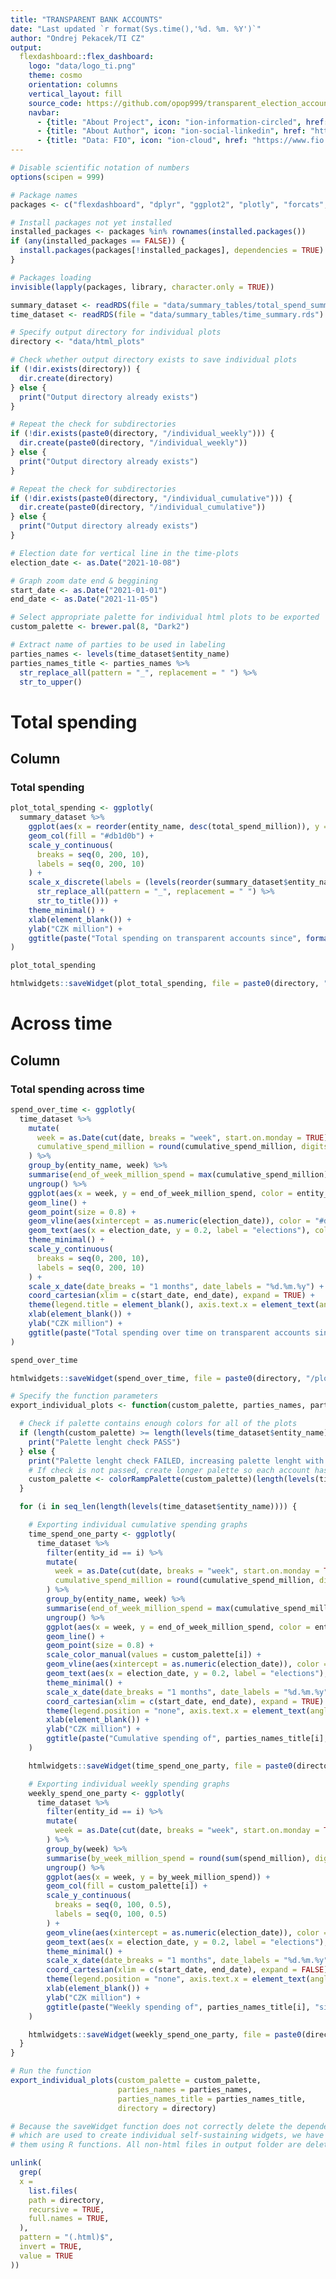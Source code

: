 ```yaml
---
title: "TRANSPARENT BANK ACCOUNTS"
date: "Last updated `r format(Sys.time(),'%d. %m. %Y')`"
author: "Ondrej Pekacek/TI CZ"
output: 
  flexdashboard::flex_dashboard:
    logo: "data/logo_ti.png"
    theme: cosmo
    orientation: columns
    vertical_layout: fill
    source_code: https://github.com/opop999/transparent_election_accounts
    navbar:
      - {title: "About Project", icon: "ion-information-circled", href: "https://www.transparentnivolby.cz/snemovna2021"}
      - {title: "About Author", icon: "ion-social-linkedin", href: "https://www.linkedin.com/in/ondrej-pekacek"}
      - {title: "Data: FIO", icon: "ion-cloud", href: "https://www.fio.cz/bankovni-sluzby/bankovni-ucty/transparentni-ucet/vypis-transparentnich-uctu"}
---
```


```r
# Disable scientific notation of numbers
options(scipen = 999)

# Package names
packages <- c("flexdashboard", "dplyr", "ggplot2", "plotly", "forcats", "htmlwidgets", "tidyr", "RColorBrewer", "stringr")

# Install packages not yet installed
installed_packages <- packages %in% rownames(installed.packages())
if (any(installed_packages == FALSE)) {
  install.packages(packages[!installed_packages], dependencies = TRUE)
}

# Packages loading
invisible(lapply(packages, library, character.only = TRUE))

summary_dataset <- readRDS(file = "data/summary_tables/total_spend_summary.rds")
time_dataset <- readRDS(file = "data/summary_tables/time_summary.rds")

# Specify output directory for individual plots
directory <- "data/html_plots"

# Check whether output directory exists to save individual plots
if (!dir.exists(directory)) {
  dir.create(directory)
} else {
  print("Output directory already exists")
}

# Repeat the check for subdirectories
if (!dir.exists(paste0(directory, "/individual_weekly"))) {
  dir.create(paste0(directory, "/individual_weekly"))
} else {
  print("Output directory already exists")
}

# Repeat the check for subdirectories
if (!dir.exists(paste0(directory, "/individual_cumulative"))) {
  dir.create(paste0(directory, "/individual_cumulative"))
} else {
  print("Output directory already exists")
}

# Election date for vertical line in the time-plots
election_date <- as.Date("2021-10-08")

# Graph zoom date end & beggining
start_date <- as.Date("2021-01-01")
end_date <- as.Date("2021-11-05")

# Select appropriate palette for individual html plots to be exported
custom_palette <- brewer.pal(8, "Dark2") 

# Extract name of parties to be used in labeling
parties_names <- levels(time_dataset$entity_name) 
parties_names_title <- parties_names %>% 
  str_replace_all(pattern = "_", replacement = " ") %>% 
  str_to_upper()

```

Total spending
=====================================


Column
-----------------------------------------------------------------------

### Total spending

```r
plot_total_spending <- ggplotly(
  summary_dataset %>%
    ggplot(aes(x = reorder(entity_name, desc(total_spend_million)), y = total_spend_million)) +
    geom_col(fill = "#db1d0b") +
    scale_y_continuous(
      breaks = seq(0, 200, 10),
      labels = seq(0, 200, 10)
    ) +
    scale_x_discrete(labels = (levels(reorder(summary_dataset$entity_name, desc(summary_dataset$total_spend_million))) %>%
      str_replace_all(pattern = "_", replacement = " ") %>%
      str_to_title())) +
    theme_minimal() +
    xlab(element_blank()) +
    ylab("CZK million") +
    ggtitle(paste("Total spending on transparent accounts since", format(start_date, "%d.%m.%Y")))
)

plot_total_spending

htmlwidgets::saveWidget(plot_total_spending, file = paste0(directory, "/plot_total_spending.html"))

```

Across time
=====================================


Column
-----------------------------------------------------------------------

### Total spending across time

```r
spend_over_time <- ggplotly(
  time_dataset %>%
    mutate(
      week = as.Date(cut(date, breaks = "week", start.on.monday = TRUE)) + 4,
      cumulative_spend_million = round(cumulative_spend_million, digits = 3)
    ) %>%
    group_by(entity_name, week) %>% 
    summarise(end_of_week_million_spend = max(cumulative_spend_million)) %>% 
    ungroup() %>% 
    ggplot(aes(x = week, y = end_of_week_million_spend, color = entity_name)) +
    geom_line() +
    geom_point(size = 0.8) +
    geom_vline(aes(xintercept = as.numeric(election_date)), color = "#db1d0b") +
    geom_text(aes(x = election_date, y = 0.2, label = "elections"), color = "#03457f", size = 4) +
    theme_minimal() +
    scale_y_continuous(
      breaks = seq(0, 200, 10),
      labels = seq(0, 200, 10)
    ) +
    scale_x_date(date_breaks = "1 months", date_labels = "%d.%m.%y") +
    coord_cartesian(xlim = c(start_date, end_date), expand = TRUE) +
    theme(legend.title = element_blank(), axis.text.x = element_text(angle = 45, hjust = 1)) +
    xlab(element_blank()) +
    ylab("CZK million") +
    ggtitle(paste("Total spending over time on transparent accounts since", format(start_date, "%d.%m.%Y")))  
)

spend_over_time

htmlwidgets::saveWidget(spend_over_time, file = paste0(directory, "/plot_spend_over_time.html"))

```

```r
# Specify the function parameters
export_individual_plots <- function(custom_palette, parties_names, parties_names_title, directory) {

  # Check if palette contains enough colors for all of the plots
  if (length(custom_palette) >= length(levels(time_dataset$entity_name))) {
    print("Palette lenght check PASS")
  } else {
    print("Palette lenght check FAILED, increasing palette lenght with interpolation")
    # If check is not passed, create longer palette so each account has a unique color
    custom_palette <- colorRampPalette(custom_palette)(length(levels(time_dataset$entity_name)))
  }

  for (i in seq_len(length(levels(time_dataset$entity_name)))) {

    # Exporting individual cumulative spending graphs
    time_spend_one_party <- ggplotly(
      time_dataset %>%
        filter(entity_id == i) %>%
        mutate(
          week = as.Date(cut(date, breaks = "week", start.on.monday = TRUE)) + 4,
          cumulative_spend_million = round(cumulative_spend_million, digits = 3)
        ) %>%
        group_by(entity_name, week) %>%
        summarise(end_of_week_million_spend = max(cumulative_spend_million)) %>%
        ungroup() %>%
        ggplot(aes(x = week, y = end_of_week_million_spend, color = entity_name)) +
        geom_line() +
        geom_point(size = 0.8) +
        scale_color_manual(values = custom_palette[i]) +
        geom_vline(aes(xintercept = as.numeric(election_date)), color = "#db1d0b") +
        geom_text(aes(x = election_date, y = 0.2, label = "elections"), color = "#03457f", size = 4) +
        theme_minimal() +
        scale_x_date(date_breaks = "1 months", date_labels = "%d.%m.%y") +
        coord_cartesian(xlim = c(start_date, end_date), expand = TRUE) +
        theme(legend.position = "none", axis.text.x = element_text(angle = 45, hjust = 1)) +
        xlab(element_blank()) +
        ylab("CZK million") +
        ggtitle(paste("Cumulative spending of", parties_names_title[i], "since", format(start_date, "%d.%m.%Y")))
    )

    htmlwidgets::saveWidget(time_spend_one_party, file = paste0(directory, "/individual_cumulative/", parties_names[i], "_", "plot_spend_over_time.html"))

    # Exporting individual weekly spending graphs
    weekly_spend_one_party <- ggplotly(
      time_dataset %>%
        filter(entity_id == i) %>%
        mutate(
          week = as.Date(cut(date, breaks = "week", start.on.monday = TRUE)) + 4,
        ) %>%
        group_by(week) %>%
        summarise(by_week_million_spend = round(sum(spend_million), digits = 3)) %>%
        ungroup() %>%
        ggplot(aes(x = week, y = by_week_million_spend)) +
        geom_col(fill = custom_palette[i]) +
        scale_y_continuous(
          breaks = seq(0, 100, 0.5),
          labels = seq(0, 100, 0.5)
        ) +
        geom_vline(aes(xintercept = as.numeric(election_date)), color = "#db1d0b") +
        geom_text(aes(x = election_date, y = 0.2, label = "elections"), color = "#03457f", size = 4) +
        theme_minimal() +
        scale_x_date(date_breaks = "1 months", date_labels = "%d.%m.%y") +
        coord_cartesian(xlim = c(start_date, end_date), expand = FALSE) +
        theme(legend.position = "none", axis.text.x = element_text(angle = 45, hjust = 1)) +
        xlab(element_blank()) +
        ylab("CZK million") +
        ggtitle(paste("Weekly spending of", parties_names_title[i], "since", format(start_date, "%d.%m.%Y")))
    )

    htmlwidgets::saveWidget(weekly_spend_one_party, file = paste0(directory, "/individual_weekly/", parties_names[i], "_", "plot_spend_weekly.html"))
  }
}

# Run the function
export_individual_plots(custom_palette = custom_palette,
                        parties_names = parties_names,
                        parties_names_title = parties_names_title,
                        directory = directory)

```

```r
# Because the saveWidget function does not correctly delete the dependency files
# which are used to create individual self-sustaining widgets, we have to delete
# them using R functions. All non-html files in output folder are deleted.

unlink(
  grep(
  x = 
    list.files(
    path = directory,
    recursive = TRUE,
    full.names = TRUE,
  ),
  pattern = "(.html)$",
  invert = TRUE,
  value = TRUE
))

```


